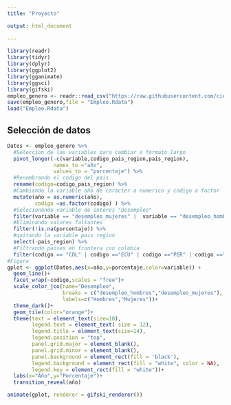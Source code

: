 ```yaml
---
title: "Proyecto"

output: html_document
    
---
```


```r
library(readr)
library(tidyr)
library(dplyr)
library(ggplot2)
library(gganimate)
library(ggsci)
library(gifski)
empleo_genero <- readr::read_csv("https://raw.githubusercontent.com/cienciadedatos/datos-de-miercoles/master/datos/2019/2019-10-16/empleo_genero.csv")
save(empleo_genero,file = "Empleo.Rdata")
load("Empleo.Rdata")
```

## Selección de datos 

```r
Datos <- empleo_genero %>%
  #Seleccion de las variables para cambiar a formato largo
  pivot_longer(-c(variable,codigo_pais_region,pais_region),
               names_to ="año",
               values_to = "porcentaje") %>% 
  #Renombrando el codigo del pais
  rename(codigo=codigo_pais_region) %>% 
  #Cambiando la variable año de caracter a numerico y codigo a factor
  mutate(año = as.numeric(año),
         codigo =as.factor(codigo) ) %>% 
  #Selecionando variable de interes "Desempleo"
  filter(variable == "desempleo_mujeres" |  variable == "desempleo_hombres") %>% 
  #Eliminando valores faltantes
  filter(!is.na(porcentaje)) %>% 
  #quitando la variable pais region
  select(-pais_region) %>%  
  #Filtrando paises en frontera con colobia
  filter(codigo == "COL" | codigo =="ECU" | codigo =="PER" | codigo =="VEN" | codigo =="BRA" | codigo =="PAN")
#Figura
gplot <- ggplot(Datos,aes(x=año,y=porcentaje,color=variable)) + 
  geom_line()+
  facet_wrap(~codigo,scales = "free")+
  scale_color_jco(name="Desempleo",
                  breaks = c("desempleo_hombres","desempleo_mujeres"),
                  labels=c("Hombres","Mujeres"))+
  theme_dark()+
  geom_tile(color="orange")+
  theme(text = element_text(size=10),
        legend.text = element_text( size = 12),
        legend.title = element_text(size=14),
        legend.position = "top",
        panel.grid.major = element_blank(),
        panel.grid.minor = element_blank(),
        panel.background = element_rect(fill = 'black'),
        legend.background = element_rect(fill = "white", color = NA),
        legend.key = element_rect(fill = "white"))+
  labs(x="Año",y="Porcentaje")+
  transition_reveal(año)

animate(gplot, renderer = gifski_renderer())
```